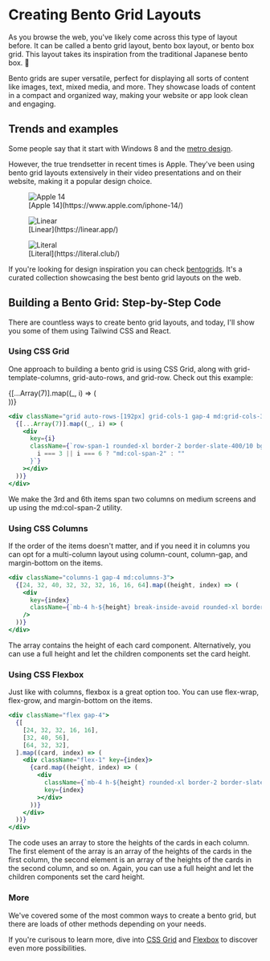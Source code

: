 
<LayoutBlog >

# Creating Bento Grid Layouts

As you browse the web, you've likely come across this type of layout before. It can be called a bento grid layout, bento box layout, or bento box grid. This layout takes its inspiration from the traditional Japanese bento box. 🍱

Bento grids are super versatile, perfect for displaying all sorts of content like images, text, mixed media, and more. They showcase loads of content in a compact and organized way, making your website or app look clean and engaging.

## Trends and examples

Some people say that it start with Windows 8 and the [metro design](<https://en.wikipedia.org/wiki/Metro_(design_language)>).

However, the true trendsetter in recent times is Apple.
They've been using bento grid layouts extensively in their video presentations and on their website, making it a popular design choice.

<figure>
  <img src="/blog/bento-box-apple14.jpg" alt="Apple 14" />
  <figcaption>[Apple 14](https://www.apple.com/iphone-14/)</figcaption>
</figure>

<figure>
  <img src="/blog/bento-box-linear.jpg" alt="Linear" />
  <figcaption>[Linear](https://linear.app/)</figcaption>
</figure>

<figure>
  <img src="/blog/bento-box-literal.jpg" alt="Literal" />
  <figcaption>[Literal](https://literal.club/)</figcaption>
</figure>

If you're looking for design inspiration you can check [bentogrids](https://bentogrids.com/). It's a curated collection showcasing the best bento grid layouts on the web.

## Building a Bento Grid: Step-by-Step Code

There are countless ways to create bento grid layouts, and today, I'll show you some of them using Tailwind CSS and React.

### Using CSS Grid

One approach to building a bento grid is using CSS Grid, along with grid-template-columns, grid-auto-rows, and grid-row. Check out this example:

<div className="grid auto-rows-[192px] grid-cols-1 gap-4 md:grid-cols-3">
  {[...Array(7)].map((_, i) => (
    <div
      key={i}
      className={`row-span-1 rounded-xl border-2 border-slate-400/10 bg-neutral-100 p-4 dark:bg-neutral-900 ${
        i === 3 || i === 6 ? "md:col-span-2" : ""
      }`}
    ></div>
  ))}
</div>

```jsx
<div className="grid auto-rows-[192px] grid-cols-1 gap-4 md:grid-cols-3">
  {[...Array(7)].map((_, i) => (
    <div
      key={i}
      className={`row-span-1 rounded-xl border-2 border-slate-400/10 bg-neutral-100 p-4 dark:bg-neutral-900 ${
        i === 3 || i === 6 ? "md:col-span-2" : ""
      }`}
    ></div>
  ))}
</div>
```

We make the 3rd and 6th items span two columns on medium screens and up using the md:col-span-2 utility.

### Using CSS Columns

If the order of the items doesn't matter, and if you need it in columns you can opt for a multi-column layout using column-count, column-gap, and margin-bottom on the items.

<div className="columns-1 gap-4 md:columns-3">
  <div className="mb-4 h-28 break-inside-avoid rounded-xl border-2 border-slate-400/10 bg-neutral-100 p-4 dark:bg-neutral-900"></div>
  <div className="mb-4 h-32 break-inside-avoid rounded-xl border-2 border-slate-400/10 bg-neutral-100 p-4 dark:bg-neutral-900"></div>
  <div className="mb-4 h-40 break-inside-avoid rounded-xl border-2 border-slate-400/10 bg-neutral-100 p-4 dark:bg-neutral-900"></div>
  <div className="mb-4 h-32 break-inside-avoid rounded-xl border-2 border-slate-400/10 bg-neutral-100 p-4 dark:bg-neutral-900"></div>
  <div className="mb-4 h-32 break-inside-avoid rounded-xl border-2 border-slate-400/10 bg-neutral-100 p-4 dark:bg-neutral-900"></div>
  <div className="mb-4 h-32 break-inside-avoid rounded-xl border-2 border-slate-400/10 bg-neutral-100 p-4 dark:bg-neutral-900"></div>
  <div className="mb-4 h-16 break-inside-avoid rounded-xl border-2 border-slate-400/10 bg-neutral-100 p-4 dark:bg-neutral-900"></div>
  <div className="mb-4 h-16 break-inside-avoid rounded-xl border-2 border-slate-400/10 bg-neutral-100 p-4 dark:bg-neutral-900"></div>
  <div className="mb-4 h-64 break-inside-avoid rounded-xl border-2 border-slate-400/10 bg-neutral-100 p-4 dark:bg-neutral-900"></div>
</div>

```jsx
<div className="columns-1 gap-4 md:columns-3">
  {[24, 32, 40, 32, 32, 32, 16, 16, 64].map((height, index) => (
    <div
      key={index}
      className={`mb-4 h-${height} break-inside-avoid rounded-xl border-2 border-slate-400/10 bg-neutral-100 p-4 dark:bg-neutral-900`}
    />
  ))}
</div>
```

The array contains the height of each card component. Alternatively, you can use a full height and let the children components set the card height.

### Using CSS Flexbox

Just like with columns, flexbox is a great option too. You can use flex-wrap, flex-grow, and margin-bottom on the items.

<div className="flex gap-4">
  <div className="flex-1">
    <div className="mb-4 h-24 rounded-xl border-2 border-slate-400/10 bg-neutral-100 p-4 dark:bg-neutral-900"></div>
    <div className="mb-4 h-32 rounded-xl border-2 border-slate-400/10 bg-neutral-100 p-4 dark:bg-neutral-900"></div>
    <div className="mb-4 h-32 rounded-xl border-2 border-slate-400/10 bg-neutral-100 p-4 dark:bg-neutral-900"></div>
    <div className="mb-4 h-16 rounded-xl border-2 border-slate-400/10 bg-neutral-100 p-4 dark:bg-neutral-900"></div>
    <div className="mb-4 h-16 rounded-xl border-2 border-slate-400/10 bg-neutral-100 p-4 dark:bg-neutral-900"></div>
  </div>
  <div className="flex-1">
    <div className="mb-4 h-32 rounded-xl border-2 border-slate-400/10 bg-neutral-100 p-4 dark:bg-neutral-900"></div>
    <div className="mb-4 h-40 rounded-xl border-2 border-slate-400/10 bg-neutral-100 p-4 dark:bg-neutral-900"></div>
    <div className="mb-4 h-56 rounded-xl border-2 border-slate-400/10 bg-neutral-100 p-4 dark:bg-neutral-900"></div>
  </div>
  <div className="flex-1">
    <div className="mb-4 h-64 rounded-xl border-2 border-slate-400/10 bg-neutral-100 p-4 dark:bg-neutral-900"></div>
    <div className="mb-4 h-32 rounded-xl border-2 border-slate-400/10 bg-neutral-100 p-4 dark:bg-neutral-900"></div>
    <div className="mb-4 h-32 rounded-xl border-2 border-slate-400/10 bg-neutral-100 p-4 dark:bg-neutral-900"></div>
  </div>
</div>

```jsx
<div className="flex gap-4">
  {[
    [24, 32, 32, 16, 16],
    [32, 40, 56],
    [64, 32, 32],
  ].map((card, index) => (
    <div className="flex-1" key={index}>
      {card.map((height, index) => (
        <div
          className={`mb-4 h-${height} rounded-xl border-2 border-slate-400/10 bg-neutral-100 p-4 dark:bg-neutral-900`}
          key={index}
        ></div>
      ))}
    </div>
  ))}
</div>
```

The code uses an array to store the heights of the cards in each column. The first element of the array is an array of the heights of the cards in the first column, the second element is an array of the heights of the cards in the second column, and so on.
Again, you can use a full height and let the children components set the card height.

### More

We've covered some of the most common ways to create a bento grid, but there are loads of other methods depending on your needs.

If you're curisous to learn more, dive into [CSS Grid](https://developer.mozilla.org/en-US/docs/Web/CSS/CSS_Grid_Layout) and [Flexbox](https://developer.mozilla.org/en-US/docs/Web/CSS/CSS_Flexible_Box_Layout/Basic_Concepts_of_Flexbox) to discover even more possibilities.

</LayoutBlog >
